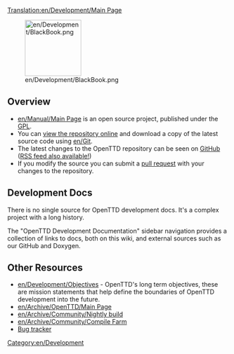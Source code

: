 [[Translation:en/Development/Main Page]]
{{en/Development/Navigation}}

[[File:en/Development/BlackBook.png|128px]]

==Overview==
* [[en/Manual/Main Page]] is an open source project, published under the [http://www.gnu.org/copyleft/gpl.html GPL]. 
* You can [https://github.com/OpenTTD/OpenTTD view the repository online] and download a copy of the latest source code using [[en/Git]]. 
* The latest changes to the OpenTTD repository can be seen on [https://github.com/OpenTTD/OpenTTD/commits GitHub] ([https://github.com/OpenTTD/OpenTTD/commits/master.atom RSS feed also available!])
* If you modify the source you can submit a [https://github.com/OpenTTD/OpenTTD/blob/master/CONTRIBUTING.md#pull-requests pull request] with your changes to the repository.

==Development Docs==
There is no single source for OpenTTD development docs.  It's a complex project with a long history.  

The "OpenTTD Development Documentation" sidebar navigation provides a collection of links to docs, both on this wiki, and external sources such as our GitHub and Doxygen.

==Other Resources==

* [[en/Development/Objectives]] - OpenTTD's long term objectives,  these are mission statements that help define the boundaries of OpenTTD development into the future.
*[[en/Archive/OpenTTD/Main Page]]
*[[en/Archive/Community/Nightly build]]
*[[en/Archive/Community/Compile Farm]]
*[https://github.com/OpenTTD/OpenTTD/issues Bug tracker]

[[Category:en/Development]]